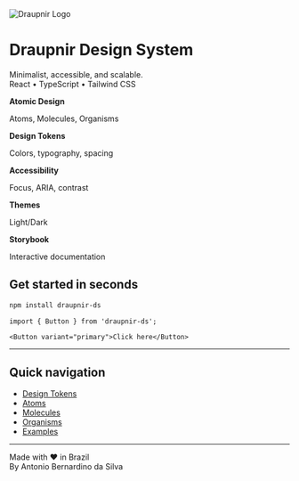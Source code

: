 
<Meta title="Foundations/Overview" />

<div style={{ textAlign: 'center', margin: '2rem 0 2.5rem 0' }}>
  <img src="/draupnir-logo.png" alt="Draupnir Logo" style={{ width: '180px', height: '90px', margin: '0 auto' }} />
  <h1 style={{ fontWeight: 700, fontSize: '2.2rem', margin: '1rem 0 0.5rem 0' }}>Draupnir Design System</h1>
  <p style={{ color: '#666', fontSize: '1.1rem', margin: 0 }}>
    Minimalist, accessible, and scalable.<br/>
    React • TypeScript • Tailwind CSS
  </p>
</div>

<div style={{
  display: 'flex',
  justifyContent: 'center',
  gap: '2rem',
  marginBottom: '2.5rem',
  flexWrap: 'wrap'
}}>
  <div>
    <strong>Atomic Design</strong>
    <p style={{ color: '#888', fontSize: '0.95rem', margin: 0 }}>Atoms, Molecules, Organisms</p>
  </div>
  <div>
    <strong>Design Tokens</strong>
    <p style={{ color: '#888', fontSize: '0.95rem', margin: 0 }}>Colors, typography, spacing</p>
  </div>
  <div>
    <strong>Accessibility</strong>
    <p style={{ color: '#888', fontSize: '0.95rem', margin: 0 }}>Focus, ARIA, contrast</p>
  </div>
  <div>
    <strong>Themes</strong>
    <p style={{ color: '#888', fontSize: '0.95rem', margin: 0 }}>Light/Dark</p>
  </div>
  <div>
    <strong>Storybook</strong>
    <p style={{ color: '#888', fontSize: '0.95rem', margin: 0 }}>Interactive documentation</p>
  </div>
</div>

## Get started in seconds

```bash
npm install draupnir-ds
```

```tsx
import { Button } from 'draupnir-ds';

<Button variant="primary">Click here</Button>
```

---

## Quick navigation

- [Design Tokens](/docs/design-tokens--page)
- [Atoms](/docs/atoms--page)
- [Molecules](/docs/molecules--page)
- [Organisms](/docs/organisms--page)
- [Examples](/docs/examples--page)

---

<div style={{ textAlign: 'center', marginTop: '2.5rem', color: '#888', fontSize: '1rem' }}>
  Made with ❤️ in Brazil<br/>
  <span style={{ fontSize: '0.95rem' }}>By Antonio Bernardino da Silva</span>
</div>
